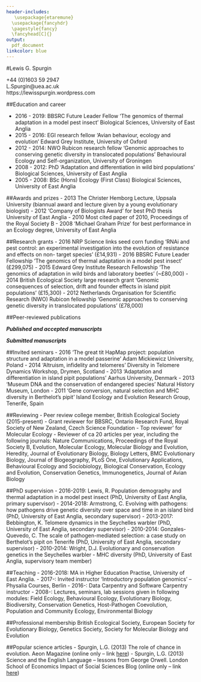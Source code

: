 ```yaml
---
header-includes:
   \usepackage{etaremune}
  \usepackage{fancyhdr}
  \pagestyle{fancy}
  \fancyhead[C]{}
output: 
  pdf_document
linkcolor: blue
---
```


#Lewis G. Spurgin



\textit{School of Biological Sciences, University of East Anglia, Norwich, NR47TJ, United Kingdom}

\textbf{Tel:} +44 (0)1603 59 2947  
\textbf{Email:} L.Spurgin@uea.ac.uk  
\textbf{Web:} https://lewisspurgin.wordpress.com

\rule{1\linewidth}{\linethickness}

##Education and career

- 2016 - 2019:	BBSRC Future Leader Fellow ‘The genomics of thermal adaptation in a model pest insect’ Biological Sciences, University of East Anglia
- 2015 - 2016:	EGI research fellow ‘Avian behaviour, ecology and evolution’ Edward Grey Institute, University of Oxford
- 2012 - 2014:	NWO Rubicon research fellow ‘Genomic approaches to conserving genetic diversity in translocated populations’ Behavioural Ecology and Self-organization, University of Groningen
- 2008 - 2012:	PhD ‘Adaptation and differentiation in wild bird populations’ Biological Sciences, University of East Anglia
- 2005 - 2008:	BSc (Hons) Ecology (First Class) Biological Sciences, University of East Anglia

##Awards and prizes
- 2013	The Christer Hemborg Lecture, Uppsala University (biannual award and lecture given by a young evolutionary biologist)
- 2012	‘Company of Biologists Award’ for best PhD thesis University of East Anglia
- 2010	Most cited paper of 2010, Proceedings of the Royal Society B
- 2008	‘Michael Graham Prize’ for best performance in an Ecology degree, University of East Anglia

##Research grants
- 2016	NRP Science links seed corn funding ‘RNAi and pest control: an experimental investigation into the evolution of resistance and effects on non- target species’ (£14,931)
- 2016	BBSRC Future Leader Fellowship ‘The genomics of thermal adaptation in a model pest insect’ (£299,075)
- 2015	Edward Grey Institute Research Fellowship ‘The genomics of adaptation in wild birds and laboratory beetles’ (~£80,000)
- 2014	British Ecological Society large research grant ‘Genomic consequences of selection, drift and founder effects in island pipit populations’ (£15,300)
- 2012	Netherlands Organisation for Scientific Research (NWO) Rubicon fellowship ‘Genomic approaches to conserving genetic diversity in translocated populations’ (£78,000)

##Peer-reviewed publications

***Published and accepted manuscripts***

\begin{etaremune}

\item	McDonald, G.C.,\textbf{Spurgin, L.G.}, Fairfield, E.A., Richardson, D.S., Pizzari, T. (2017) Pre- and postcopulatory sexual selection favour aggressive, young males in polyandrous groups of red junglefowl. Evolution, (In Press)

\item Bebbington, K., Fairfield, E.A., \textbf{Spurgin, L.G.}, Kingma, S.A., Dugdale, H., Komdeur, J., Richardson, D.S. (2017) Joint care can outweigh costs of non-kin competition in communal breeders. Journal of Evolutionary Biology, (In Press)

\item Bebbington, K., Kingma, S.A., Fairfield, E.A., \textbf{Spurgin, L.G.}, Komdeur, J., Richardson, D.S. (2016) Consequences of sibling rivalry vary across life in a passerine bird. Behavioural Ecology, doi: 10.1093/beheco/arw167

\item Gonzalez-Quevedo, C., Davies R.G., Phillips, K.P., \textbf{Spurgin, L.G.}, Richardson, D.S. (2016) Landscape scale variation in an anthropogenic factor shapes immune gene variation within a wild population. Molecular Ecology, 25, 4234-4246

\item	Bebbington, K., \textbf{Spurgin, L.G.}, Fairfield, E.A., Dugdale, H., Komdeur, J., Burke, T., Richardson, D.S. (2016) Telomere length reveals cumulative individual and transgenerational inbreeding effects in a passerine bird. Molecular Ecology, 25, 2949-2960

\item	Illera, J.C., \textbf{Spurgin, L.G.}, Rodriguez-Exposito, E., Nogales, M., Rando, J.C. (2016) What are we learning about speciation and extinction from the Canary Islands? Ardeola, 63, 5-23

\item	Gonzalez-Quevedo, C., \textbf{Spurgin, L.G.}, Illera, J.C., Richardson, D.S. (2015) Drift, not selection, shapes toll-like receptor variation among oceanic island populations. Molecular Ecology, 24, 5852-5863

\item	Hammers, M. Kingma, S.A., Bebbington, K. van de Crommenacker, J., \textbf{Spurgin, L.G.}, Richardson, D.S., Burke, T. Hugdale, H.L., Komdeur, J. (2015) Senescence in the wild: insights from a long-term study on Seychelles warblers. Experimental Gerontology, 71, 69-79

\item	Lumley, A.J., Michalczyk, L., Kitson, J.J.N., \textbf{Spurgin, L.G.}, Morrison, C.A., Godwin, J.L., Dickinson, M.E., Martin, O.Y., Emerson, B.C., Chapman T.C., Gage, M.J.G. (2015) Sexual selection protects against extinction. Nature, 522, 470-473

\item	Gonzalez-Quevedo, C., Phillips, K.P., \textbf{Spurgin, L.G.}, Richardson, D.S. (2015) 454 screening of individual MHC variation in an endemic island passerine. Immunogenetics, 67, 149-162

\item	Padilla, D.P.*, \textbf{Spurgin, L.G.*}, Fairfield, E., Illera, J.C., Richardson, D.S. (2015) Population history, gene flow and bottlenecks in island populations of a secondary seed disperser, the southern grey shrike (Lanius meridionalis koenigi). Ecology and Evolution, 5, 36-45 (*joint first authors)

\item	\textbf{Spurgin, L.G.}, Wright, D.J., van der Velde, M., Collar, N.J., Komdeur, J., Burke, T.A., Richardson, D.S. (2014) Museum DNA reveals the demographic history of the endangered Seychelles warbler. Evolutionary Applications, 7, 1134-1143

\item	Wright, D.J., \textbf{Spurgin, L.G.}, Collar, N.J., Komdeur, J., Burke, T.A.,Richardson, D.S. (2014) The impact of translocations on neutral and functional genetic diversity within and among populations of the Seychelles warbler. Molecular Ecology, 23, 2165-2177

\item	\textbf{Spurgin, L.G.}, Illera, J.C., Dawson, D.A., Jorgensen, T.H., Richardson, D.S. (2014) Genetic and phenotypic divergence in an island pipit: isolation by distance, by colonisation or by adaptation? Molecular Ecology, 23, 1028-1039

\item	\textbf{Spurgin, L.G.} (2013) Does promiscuity explain differences in levels of genetic diversity across passerine birds? Evolution, 67, 3071-3072

\item	Dawson, D.A., Ball, A.D., \textbf{Spurgin, L.G.}, Martin-Galvez, D., Stewart, I.R.K., Horsburgh, G.J., Potter, J.D., Molina-Morales, M., Bicknell, A.W.J., Hodges, S., Ekblom, R., Slate, J., Burke, T.A. (2013) High-utility conserved avian microsatellite markers enable parentage and population studies across a wide range of species. BMC Genomics, 14, 176

\item	\textbf{Spurgin, L.G.}, Illera, J.C., Padilla, D.P., Richardson, D.S. (2012) Biogeographic patterns and co-occurrence of pathogenic infection across island populations of Berthelot’s pipit (Anthus berthelotii). Oecologia, 168, 691-701

\item	Dawson, D.A., Horsburgh, G.J., Krupa, A.P., Stewart, I.R.K., Skjelseth, S., Jensen, H., Ball, A.D., \textbf{Spurgin, L.G.}, Burke, T.A. (2012) A predicted microsatellite map of the house sparrow Molecular Ecology Resources, 12, 501-523

\item	\textbf{Spurgin, L.G.}, van Oosterhout, C., Illera, J.C., Bridgett, S., Gharbi, K., Emerson, B.C., Richardson, D.S. (2011) Gene conversion rapidly generates MHC diversity in recently founded bird populations. Molecular Ecology, 20, 5213-5225

\item	\textbf{Spurgin, L.G.}, Richardson, D.S. (2010) How pathogens drive genetic diversity: MHC, mechanisms and misunderstandings. Proceedings of the Royal Society B, Biological Sciences, 277, 979-988

\item	Worley K., Collet J., \textbf{Spurgin, L.G.}, Cornwallis C., Pizzari T., Richardson D.S. (2010) MHC heterozygosity and survival in red junglefowl. Molecular Ecology, 19, 3064-3075

\item	Dawson, D.A., Horsburgh, G.J., Kupper, C., Stewart, I.R.K., Ball, A.D., Durrant, K.L., Hansson, B., Bacon, I., Bird,S., Klein, A., Krupa, A.P., Lee, J.W., Martin-Galvez, D., Simeoni, M., Smith, G., \textbf{Spurgin, L.G.}, Burke, T.A. (2010) New methods to identify conserved microsatellite loci and develop primer sets of high cross-species utility as demonstrated for birds. Molecular Ecology Resources, 10, 475-494  

\end{etaremune}

\medskip

***Submitted manuscripts***

\begin{etaremune}

\item \textbf{Spurgin, L.G.}, Bebbington, K. Fairfield, E.A., Hammers, M., Komdeur, J., Burke, T., Dugdale, H.L., Richardson, D.S. Spatio-temporal variation in lifelong telomere dynamics in a long-term ecological study.

\item	Bosse, M*. \textbf{Spurgin, L.G.*}, Laine, V.N., Cole, E.F., Firth, J.A., Gienapp, P., Gosler, A.G., McMahon, K., Poissant, J., Verhagen, I., Groenen, M.A.M., van Oers, K., Sheldon, B.C., Visser, M.E., Slate, J. The footprint of natural selection on genetics, morphology and behaviour in a wild bird (*joint first authors).

\item	Tan, C.K.W., Doyle, P., Burrell, S., Bagshaw, E., Wigby, S., Fairfield, E.A., \textbf{Spurgin, L.G.}, Richardson, D.S., Pizzari, T. Dissecting the influence of inbreeding, parental age and post-insemination sperm age on fitness-related traits in a bird population.

\end{etaremune}


##Invited seminars
- 2016	 ‘The great tit HapMap project: population structure and adaptation in a model passerine’ Adam Mickiewicz University, Poland
- 2014	‘Altruism, infidelity and telomeres’ Diversity in Telomere Dynamics Workshop, Drymen, Scotland
- 2013	 ‘Adaptation and differentiation in island pipit populations’ Aarhus University, Denmark
- 2013	‘Museum DNA and the conservation of endangered species’ Natural History Museum, London
- 2011	 ‘Gene conversion, natural selection and MHC diversity in Berthelot’s pipit’ Island Ecology and Evolution Research Group, Tenerife, Spain
	
##Reviewing
- Peer review college member, British Ecological Society (2015-present)
- Grant reviewer for BBSRC, Ontario Research Fund, Royal Society of New Zealand, Czech Science Foundation
- Top reviewer’ for Molecular Ecology
- Reviewer of ca 20 articles per year, including the following journals: Nature Communications, Proceedings of the Royal Society B, Evolution, Molecular Ecology, Molecular Biology and Evolution, Heredity, Journal of Evolutionary Biology, Biology Letters, BMC Evolutionary Biology, Journal of Biogeography, PLoS One, Evolutionary Applications, Behavioural Ecology and Sociobiology, Biological Conservation, Ecology and Evolution, Conservation Genetics, Immunogenetics, Journal of Avian Biology

##PhD supervision
- 2016-2019:	Lewis, R. Population demography and thermal adaptation in a model pest insect (PhD, University of East Anglia, primary supervisor)
- 2014-2018: 	Armstrong, C. Evolving with pathogens: how pathogens drive genetic diversity over space and time in an island bird (PhD, University of East Anglia, secondary supervisor)
- 2013-2017:	Bebbington, K. Telomere dynamics in the Seychelles warbler (PhD, University of East Anglia, secondary supervisor)
- 2010-2014:	Gonzales-Quevedo, C. The scale of pathogen-mediated selection: a case study on Berthelot’s pipit on Tenerife (PhD, University of East Anglia, secondary supervisor)
- 2010-2014:	Wright, D.J. Evolutionary and conservation genetics in the Seychelles warbler - MHC diversity (PhD, University of East Anglia, supervisory team member) 

##Teaching
- 2016-2018:	MA in Higher Education Practise, University of East Anglia. 
- 2017-:		Invited instructor ‘Introductory population genomics’ – Physalia Courses, Berlin 
- 2016-:		Data Carpentry and Software Carpentry instructor
- 2008-:	Lectures, seminars, lab sessions given in following modules: Field Ecology, Behavioural Ecology, Evolutionary Biology, Biodiversity, Conservation Genetics, Host-Pathogen Coevolution, Population and Community Ecology, Environmental Biology

##Professional membership
British Ecological Society, European Society for Evolutionary Biology, Genetics Society, Society for Molecular Biology and Evolution

##Popular science articles
- Spurgin, L.G. (2013) The role of chance in evolution. Aeon Magazine (online only – link [here](https://aeon.co/essays/how-much-does-evolution-depend-on-chance))
- Spurgin, L.G. (2013) Science and the English Language – lessons from George Orwell. London School of Economics Impact of Social Sciences Blog (online only – link [here](http://blogs.lse.ac.uk/impactofsocialsciences/2013/03/22/science-and-the-english-language/))


